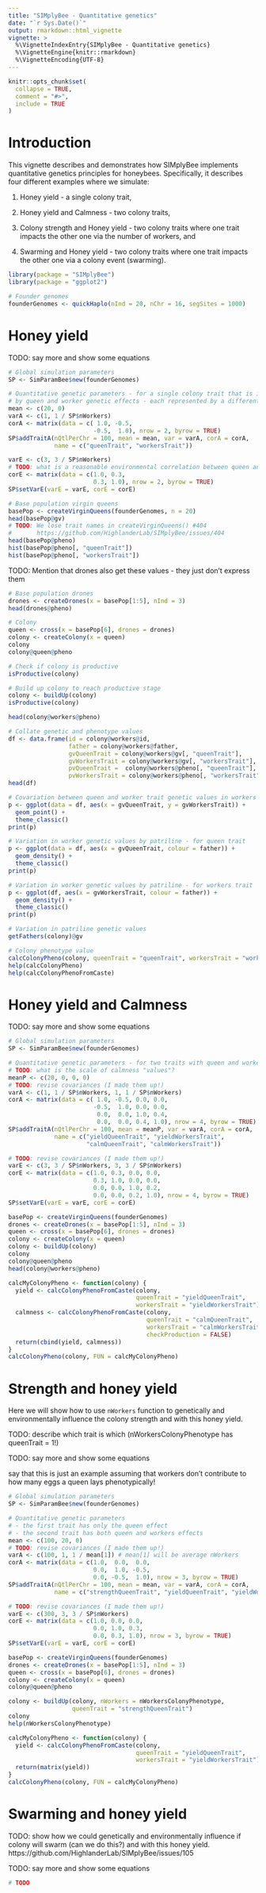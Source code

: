 ```yaml
---
title: "SIMplyBee - Quantitative genetics"
date: "`r Sys.Date()`"
output: rmarkdown::html_vignette
vignette: >
  %\VignetteIndexEntry{SIMplyBee - Quantitative genetics}
  %\VignetteEngine{knitr::rmarkdown}
  %\VignetteEncoding{UTF-8}
---
```


```r
knitr::opts_chunk$set(
  collapse = TRUE,
  comment = "#>",
  include = TRUE
)
```

# Introduction

This vignette describes and demonstrates how SIMplyBee implements quantitative
genetics principles for honeybees. Specifically, it describes four different
examples where we simulate:

  1. Honey yield - a single colony trait,
  
  2. Honey yield and Calmness - two colony traits,
  
  3. Colony strength and Honey yield - two colony traits where one trait impacts
     the other one via the number of workers, and
  
  4. Swarming and Honey yield - two colony traits where one trait impacts the
     other one via a colony event (swarming).

```r
library(package = "SIMplyBee")
library(package = "ggplot2")
```

```r
# Founder genomes
founderGenomes <- quickHaplo(nInd = 20, nChr = 16, segSites = 1000)
```

# Honey yield

TODO: say more and show some equations

```r
# Global simulation parameters
SP <- SimParamBee$new(founderGenomes)

# Quantitative genetic parameters - for a single colony trait that is impacted
# by queen and worker genetic effects - each represented by a different trait
mean <- c(20, 0)
varA <- c(1, 1 / SP$nWorkers)
corA <- matrix(data = c( 1.0, -0.5, 
                        -0.5,  1.0), nrow = 2, byrow = TRUE)
SP$addTraitA(nQtlPerChr = 100, mean = mean, var = varA, corA = corA,
             name = c("queenTrait", "workersTrait"))

varE <- c(3, 3 / SP$nWorkers)
# TODO: what is a reasonable environmental correlation between queen and worker effects?
corE <- matrix(data = c(1.0, 0.3, 
                        0.3, 1.0), nrow = 2, byrow = TRUE)
SP$setVarE(varE = varE, corE = corE)
```

```r
# Base population virgin queens
basePop <- createVirginQueens(founderGenomes, n = 20)
head(basePop@gv)
# TODO: We lose trait names in createVirginQueens() #404
#       https://github.com/HighlanderLab/SIMplyBee/issues/404
head(basePop@pheno)
hist(basePop@pheno[, "queenTrait"])
hist(basePop@pheno[, "workersTrait"])
```

TODO: Mention that drones also get these values - they just don't express them

```r
# Base population drones
drones <- createDrones(x = basePop[1:5], nInd = 3)
head(drones@pheno)
```

```r
# Colony
queen <- cross(x = basePop[6], drones = drones)
colony <- createColony(x = queen)
colony
colony@queen@pheno
```

```r
# Check if colony is productive
isProductive(colony)

# Build up colony to reach productive stage
colony <- buildUp(colony)
isProductive(colony)
```

```r
head(colony@workers@pheno)
```

```r
# Collate genetic and phenotype values
df <- data.frame(id = colony@workers@id,
                 father = colony@workers@father,
                 gvQueenTrait = colony@workers@gv[, "queenTrait"],
                 gvWorkersTrait = colony@workers@gv[, "workersTrait"],
                 pvQueenTrait =  colony@workers@pheno[, "queenTrait"],
                 pvWorkersTrait = colony@workers@pheno[, "workersTrait"])
head(df)
```

```r
# Covariation between queen and worker trait genetic values in workers
p <- ggplot(data = df, aes(x = gvQueenTrait, y = gvWorkersTrait)) +
  geom_point() +
  theme_classic()
print(p)
```

```r
# Variation in worker genetic values by patriline - for queen trait
p <- ggplot(data = df, aes(x = gvQueenTrait, colour = father)) +
  geom_density() +
  theme_classic()
print(p)
```

```r
# Variation in worker genetic values by patriline - for workers trait
p <- ggplot(df, aes(x = gvWorkersTrait, colour = father)) +
  geom_density() +
  theme_classic()
print(p)
```

```r
# Variation in patriline genetic values
getFathers(colony)@gv
```

```r
# Colony phenotype value
calcColonyPheno(colony, queenTrait = "queenTrait", workersTrait = "workersTrait")
help(calcColonyPheno)
help(calcColonyPhenoFromCaste)
```

# Honey yield and Calmness

TODO: say more and show some equations

```r
# Global simulation parameters
SP <- SimParamBee$new(founderGenomes)

# Quantitative genetic parameters - for two traits with queen and worker genetic effects
# TODO: what is the scale of calmness "values"?
meanP <- c(20, 0, 0, 0)
# TODO: revise covariances (I made them up!)
varA <- c(1, 1 / SP$nWorkers, 1, 1 / SP$nWorkers)
corA <- matrix(data = c( 1.0, -0.5, 0.0, 0.0, 
                        -0.5,  1.0, 0.0, 0.0,
                         0.0,  0.0, 1.0, 0.4,
                         0.0,  0.0, 0.4, 1.0), nrow = 4, byrow = TRUE)
SP$addTraitA(nQtlPerChr = 100, mean = meanP, var = varA, corA = corA,
             name = c("yieldQueenTrait", "yieldWorkersTrait",
                      "calmQueenTrait", "calmWorkersTrait"))

# TODO: revise covariances (I made them up!)
varE <- c(3, 3 / SP$nWorkers, 3, 3 / SP$nWorkers)
corE <- matrix(data = c(1.0, 0.3, 0.0, 0.0,
                        0.3, 1.0, 0.0, 0.0,
                        0.0, 0.0, 1.0, 0.2,
                        0.0, 0.0, 0.2, 1.0), nrow = 4, byrow = TRUE)
SP$setVarE(varE = varE, corE = corE)
```

```r
basePop <- createVirginQueens(founderGenomes)
drones <- createDrones(x = basePop[1:5], nInd = 3)
queen <- cross(x = basePop[6], drones = drones)
colony <- createColony(x = queen)
colony <- buildUp(colony)
colony
colony@queen@pheno
head(colony@workers@pheno)
```

```r
calcMyColonyPheno <- function(colony) {
  yield <- calcColonyPhenoFromCaste(colony,
                                    queenTrait = "yieldQueenTrait",
                                    workersTrait = "yieldWorkersTrait")
  calmness <- calcColonyPhenoFromCaste(colony,
                                       queenTrait = "calmQueenTrait",
                                       workersTrait = "calmWorkersTrait",
                                       checkProduction = FALSE)
  return(cbind(yield, calmness))
}
calcColonyPheno(colony, FUN = calcMyColonyPheno)
```

# Strength and honey yield

Here we will show how to use `nWorkers` function to genetically and
environmentally influence the colony strength and with this honey yield.

TODO: describe which trait is which (nWorkersColonyPhenotype has queenTrait = 1!)

TODO: say more and show some equations

say that this is just an example assuming that workers don't contribute to how many eggs a queen lays phenotypically!

```r
# Global simulation parameters
SP <- SimParamBee$new(founderGenomes)

# Quantitative genetic parameters
# - the first trait has only the queen effect
# - the second trait has both queen and workers effects
mean <- c(100, 20, 0)
# TODO: revise covariances (I made them up!)
varA <- c(100, 1, 1 / mean[1]) # mean[1] will be average nWorkers
corA <- matrix(data = c(1.0,  0.0,  0.0,
                        0.0,  1.0, -0.5, 
                        0.0, -0.5,  1.0), nrow = 3, byrow = TRUE)
SP$addTraitA(nQtlPerChr = 100, mean = mean, var = varA, corA = corA,
             name = c("strengthQueenTrait", "yieldQueenTrait", "yieldWorkersTrait"))

# TODO: revise covariances (I made them up!)
varE <- c(300, 3, 3 / SP$nWorkers)
corE <- matrix(data = c(1.0, 0.0, 0.0,
                        0.0, 1.0, 0.3,
                        0.0, 0.3, 1.0), nrow = 3, byrow = TRUE)
SP$setVarE(varE = varE, corE = corE)
```

```r
basePop <- createVirginQueens(founderGenomes)
drones <- createDrones(x = basePop[1:5], nInd = 3)
queen <- cross(x = basePop[6], drones = drones)
colony <- createColony(x = queen)
colony@queen@pheno
```

```r
colony <- buildUp(colony, nWorkers = nWorkersColonyPhenotype,
                  queenTrait = "strengthQueenTrait")
colony
help(nWorkersColonyPhenotype)
```

```r
calcMyColonyPheno <- function(colony) {
  yield <- calcColonyPhenoFromCaste(colony,
                                    queenTrait = "yieldQueenTrait",
                                    workersTrait = "yieldWorkersTrait")
  return(matrix(yield))
}
calcColonyPheno(colony, FUN = calcMyColonyPheno)
```

# Swarming and honey yield

TODO: show how we could genetically and environmentally influence if colony will swarm (can we do this?) and with this honey yield. https://github.com/HighlanderLab/SIMplyBee/issues/105

TODO: say more and show some equations

```r
# TODO
```

